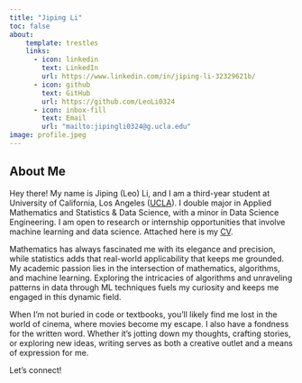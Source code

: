 ```yaml
---
title: "Jiping Li"
toc: false
about: 
    template: trestles
    links: 
      - icon: linkedin
        text: LinkedIn
        url: https://www.linkedin.com/in/jiping-li-32329621b/
      - icon: github
        text: GitHub
        url: https://github.com/LeoLi0324
      - icon: inbox-fill
        text: Email
        url: "mailto:jipingli0324@g.ucla.edu"
image: profile.jpeg
---
```


::: column-page

## About Me

Hey there! My name is Jiping (Leo) Li, and I am a third-year student at University of California, Los Angeles ([UCLA](https://www.ucla.edu/)). I double major in Applied Mathematics and Statistics & Data Science, with a minor in Data Science Engineering. I am open to research or internship opportunities that involve machine learning and data science. Attached here is my [CV](/docs/CV.pdf "CV"). 

Mathematics has always fascinated me with its elegance and precision, while statistics adds that real-world applicability that keeps me grounded. My academic passion lies in the intersection of mathematics, algorithms, and machine learning. Exploring the intricacies of algorithms and unraveling patterns in data through ML techniques fuels my curiosity and keeps me engaged in this dynamic field.

When I'm not buried in code or textbooks, you'll likely find me lost in the world of cinema, where movies become my escape. I also have a fondness for the written word. Whether it's jotting down my thoughts, crafting stories, or exploring new ideas, writing serves as both a creative outlet and a means of expression for me.

Let's connect!

:::

